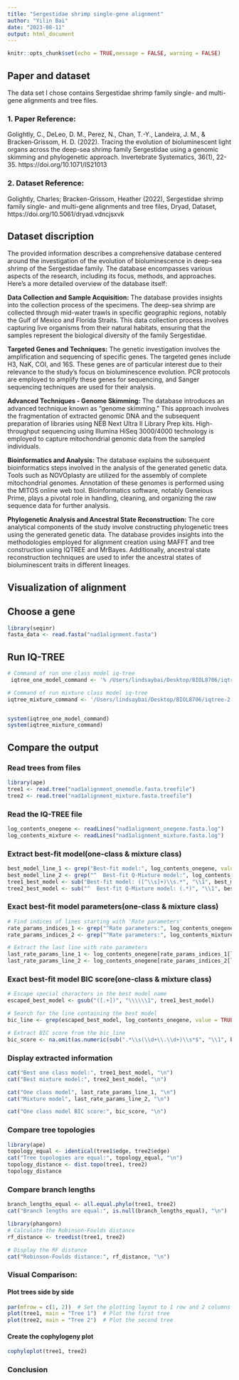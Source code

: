 ```yaml
---
title: "Sergestidae shrimp single-gene alignment"
author: "Yilin Bai"
date: "2023-08-11"
output: html_document
---
```


```r
knitr::opts_chunk$set(echo = TRUE,message = FALSE, warning = FALSE)
```

## Paper and dataset

The data set I chose contains Sergestidae shrimp family single- and multi-gene alignments and tree files.


### **1. Paper Reference:**

Golightly, C., DeLeo, D. M., Perez, N., Chan, T.-Y., Landeira, J. M., & Bracken‐Grissom, H. D. (2022). Tracing the evolution of bioluminescent light organs across the deep-sea shrimp family Sergestidae using a genomic skimming and phylogenetic approach. Invertebrate Systematics, 36(1), 22-35. https://doi.org/10.1071/IS21013


### 2. **Dataset Reference:**

Golightly, Charles; Bracken-Grissom, Heather (2022), Sergestidae shrimp family single- and multi-gene alignments and tree files, Dryad, Dataset, https://doi.org/10.5061/dryad.vdncjsxvk

## Dataset discription

The provided information describes a comprehensive database centered around the investigation of the evolution of bioluminescence in deep-sea shrimp of the Sergestidae family. The database encompasses various aspects of the research, including its focus, methods, and approaches. Here's a more detailed overview of the database itself:


**Data Collection and Sample Acquisition:**
The database provides insights into the collection process of the specimens. The deep-sea shrimp are collected through mid-water trawls in specific geographic regions, notably the Gulf of Mexico and Florida Straits. This data collection process involves capturing live organisms from their natural habitats, ensuring that the samples represent the biological diversity of the family Sergestidae.

**Targeted Genes and Techniques:**
The genetic investigation involves the amplification and sequencing of specific genes. The targeted genes include H3, NaK, COI, and 16S. These genes are of particular interest due to their relevance to the study's focus on bioluminescence evolution. PCR protocols are employed to amplify these genes for sequencing, and Sanger sequencing techniques are used for their analysis.

**Advanced Techniques - Genome Skimming:**
The database introduces an advanced technique known as "genome skimming." This approach involves the fragmentation of extracted genomic DNA and the subsequent preparation of libraries using NEB Next Ultra II Library Prep kits. High-throughput sequencing using Illumina HiSeq 3000/4000 technology is employed to capture mitochondrial genomic data from the sampled individuals.

**Bioinformatics and Analysis:**
The database explains the subsequent bioinformatics steps involved in the analysis of the generated genetic data. Tools such as NOVOplasty are utilized for the assembly of complete mitochondrial genomes. Annotation of these genomes is performed using the MITOS online web tool. Bioinformatics software, notably Geneious Prime, plays a pivotal role in handling, cleaning, and organizing the raw sequence data for further analysis.

**Phylogenetic Analysis and Ancestral State Reconstruction:**
The core analytical components of the study involve constructing phylogenetic trees using the generated genetic data. The database provides insights into the methodologies employed for alignment creation using MAFFT and tree construction using IQTREE and MrBayes. Additionally, ancestral state reconstruction techniques are used to infer the ancestral states of bioluminescent traits in different lineages.


## Visualization of alignment 



## Choose a gene


```r
library(seqinr)
fasta_data <- read.fasta("nad1alignment.fasta")
```


## Run IQ-TREE 
```r

# Command of run one class model iq-tree
 iqtree_one_model_command <- '% /Users/lindsaybai/Desktop/BIOL8706/iqtree-2.2.2.7.modelmix-MacOSX/bin/iqtree2 -s /Users/lindsaybai/Desktop/BIOL8706/one_gene/nad1alignment.fasta   -B 1000 -T AUTO'

# Command of run mixture class model iq-tree
iqtree_mixture_command <- '/Users/lindsaybai/Desktop/BIOL8706/iqtree-2.2.2.7.modelmix-MacOSX/bin/iqtree2  -s /Users/lindsaybai/Desktop/BIOL8706/one_gene_mixture/nad1alignment.fasta   -m "ESTMIXNUM" -mrate E,I,G,I+G,R,I+R -opt_qmix_criteria 1'


system(iqtree_one_model_command)
system(iqtree_mixture_command)
```


## Compare the output
### Read trees from files
```r
library(ape)
tree1 <- read.tree("nad1alignment_onemodle.fasta.treefile")
tree2 <- read.tree("nad1alignment_mixture.fasta.treefile")

```

### Read the IQ-TREE file
```r
log_contents_onegene <- readLines("nad1alignment_onegene.fasta.log")
log_contents_mixture <- readLines("nad1alignment_mixture.fasta.log")
```


### Extract best-fit model(one-class & mixture class)

```r
best_model_line_1 <- grep("Best-fit model:", log_contents_onegene, value = TRUE)
best_model_line_2 <- grep("^  Best-fit Q-Mixture model:", log_contents_mixture, value = TRUE)
tree1_best_model <- sub("Best-fit model: ([^\\s]+)\\s.*", "\\1", best_model_line_1)
tree2_best_model <- sub("^  Best-fit Q-Mixture model: (.*)", "\\1", best_model_line_2)
```


### Exact best-fit model parameters(one-class & mixture class)

```r
# Find indices of lines starting with 'Rate parameters'
rate_params_indices_1 <- grep("^Rate parameters:", log_contents_onegene)
rate_params_indices_2 <- grep("^Rate parameters:", log_contents_mixture)

# Extract the last line with rate parameters
last_rate_params_line_1 <- log_contents_onegene[rate_params_indices_1[length(rate_params_indices_1)]]
last_rate_params_line_2 <- log_contents_onegene[rate_params_indices_2[length(rate_params_indices_2)]]
```

### Exact best-fit model BIC score(one-class & mixture class)

```r
# Escape special characters in the best model name
escaped_best_model <- gsub("([.+])", "\\\\\\1", tree1_best_model)

# Search for the line containing the best model
bic_line <- grep(escaped_best_model, log_contents_onegene, value = TRUE)

# Extract BIC score from the bic_line
bic_score <- na.omit(as.numeric(sub(".*\\s(\\d+\\.\\d+)\\s*$", "\\1", bic_line)))
```


### Display extracted information

```r
cat("Best one class model:", tree1_best_model, "\n")
cat("Best mixture model:", tree2_best_model, "\n")

cat("One class model", last_rate_params_line_1, "\n")
cat("Mixture model", last_rate_params_line_2, "\n")

cat("One class model BIC score:", bic_score, "\n")

```


### Compare tree topologies

```r
library(ape)
topology_equal <- identical(tree1$edge, tree2$edge)
cat("Tree topologies are equal:", topology_equal, "\n")
topology_distance <- dist.topo(tree1, tree2)
topology_distance
```


### Compare branch lengths

```r
branch_lengths_equal <- all.equal.phylo(tree1, tree2)
cat("Branch lengths are equal:", is.null(branch_lengths_equal), "\n")
```


```r

library(phangorn)
# Calculate the Robinson-Foulds distance
rf_distance <- treedist(tree1, tree2)

# Display the RF distance
cat("Robinson-Foulds distance:", rf_distance, "\n")
```

### Visual Comparison:

#### Plot trees side by side 
```r
par(mfrow = c(1, 2))  # Set the plotting layout to 1 row and 2 columns
plot(tree1, main = "Tree 1")  # Plot the first tree
plot(tree2, main = "Tree 2")  # Plot the second tree
```


#### Create the cophylogeny plot
```r
cophyloplot(tree1, tree2)
```


### Conclusion